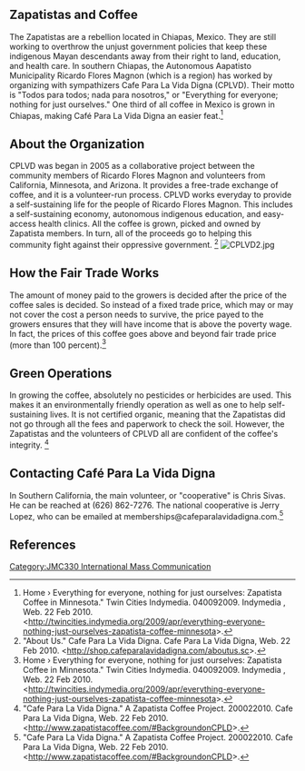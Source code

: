 ==Zapatistas and Coffee==

The Zapatistas are a rebellion located in Chiapas, Mexico. They are still working to overthrow the unjust government policies that keep these indigenous Mayan descendants away from their right to land, education, and health care. In southern Chiapas, the Autonomous Aapatisto Municipality Ricardo Flores Magnon (which is a region) has worked by organizing with sympathizers Cafe Para La Vida Digna (CPLVD). Their motto is "Todos para todos; nada para nosotros," or "Everything for everyone; nothing for just ourselves." One third of all coffee in Mexico is grown in Chiapas, making Café Para La Vida Digna an easier feat.<ref>Home › Everything for everyone, nothing for just ourselves: Zapatista Coffee in Minnesota." Twin Cities Indymedia. 040092009. Indymedia , Web. 22 Feb 2010. <http://twincities.indymedia.org/2009/apr/everything-everyone-nothing-just-ourselves-zapatista-coffee-minnesota>. </ref> 

==About the Organization==

CPLVD was began in 2005 as a collaborative project between the community members of Ricardo Flores Magnon and volunteers from California, Minnesota, and Arizona. It provides a free-trade exchange of coffee, and it is a volunteer-run process. CPLVD works everyday to provide a self-sustaining life for the people of Ricardo Flores Magnon. This includes a self-sustaining economy, autonomous indigenous education, and easy-access health clinics. All the coffee is grown, picked and owned by Zapatista members. In turn, all of the proceeds go to helping this community fight against their oppressive government. <ref>"About Us." Cafe Para La Vida Digna. Cafe Para La Vida Digna, Web. 22 Feb 2010. <http://shop.cafeparalavidadigna.com/aboutus.sc>. </ref> [[Image:CPLVD2.jpg]]

==How the Fair Trade Works==

The amount of money paid to the growers is decided after the price of the coffee sales is decided. So instead of a fixed trade price, which may or may not cover the cost a person needs to survive, the price payed to the growers ensures that they will have income that is above the poverty wage. In fact, the prices of this coffee goes above and beyond fair trade price (more than 100 percent).<ref>Home › Everything for everyone, nothing for just ourselves: Zapatista Coffee in Minnesota." Twin Cities Indymedia. 040092009. Indymedia , Web. 22 Feb 2010. <http://twincities.indymedia.org/2009/apr/everything-everyone-nothing-just-ourselves-zapatista-coffee-minnesota>. </ref> 

==Green Operations==

In growing the coffee, absolutely no pesticides or herbicides are used. This makes it an environmentally friendly operation as well as one to help self-sustaining lives. It is not certified organic, meaning that the Zapatistas did not go through all the fees and paperwork to check the soil. However, the Zapatistas and the volunteers of CPLVD all are confident of the coffee's integrity. <ref>"Cafe Para La Vida Digna." A Zapatista Coffee Project. 200022010. Cafe Para La Vida Digna, Web. 22 Feb 2010. <http://www.zapatistacoffee.com/#BackgroundonCPLD>. </ref>

==Contacting Café Para La Vida Digna== 

In Southern California, the main volunteer, or "cooperative" is Chris Sivas. He can be reached at (626) 862-7276. The national cooperative is Jerry Lopez, who can be emailed at memberships@cafeparalavidadigna.com.<ref>"Cafe Para La Vida Digna." A Zapatista Coffee Project. 200022010. Cafe Para La Vida Digna, Web. 22 Feb 2010. <http://www.zapatistacoffee.com/#BackgroundonCPLD>. </ref>

==References==

<references/>

{{attrib class|JMC330 International Mass Communication|May 15, 2010}}
[[Category:JMC330 International Mass Communication]]